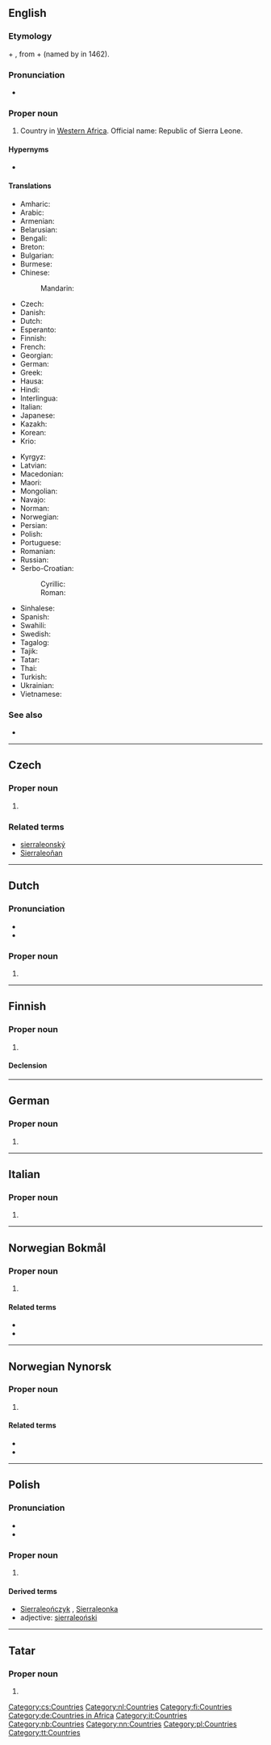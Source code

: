 ==English==
{{wikipedia}}

===Etymology===
{{etyl|es|en}} {{m|es|sierra||mountain}} + {{m|es|leona||lioness}}, from {{etyl|pt|en}} {{m|pt|serra||mountain}} + {{m|pt|leoa||lioness}} (named by {{w|Pedro de Sintra}} in 1462).

===Pronunciation===
* {{audio|En-us-Sierra Leone.ogg|Audio (US)|lang=en}}

===Proper noun===
{{en-proper noun}}

# Country in [[Western Africa]]. Official name: Republic of Sierra Leone.

====Hypernyms====
* {{l|en|Subsahara}}

====Translations====
{{trans-top|Republic of Sierra Leone}}
* Amharic: {{t|am|ሴየራ ሌዎን}}
* Arabic: {{t|ar|سِيرَالِيُون|m|tr=siraliyūn}}
* Armenian: {{t|hy|Սիերա Լեոնե}}
* Belarusian: {{t|be|Сье́ра-Лео́нэ|f}}
* Bengali: {{t|bn|সিয়েরা লিওন}}
* Breton: {{t|br|Sierra Leone}}
* Bulgarian: {{t|bg|Сие́ра Лео́не|f}}
* Burmese: {{t|my|ဆီရာလီယွန်}}
* Chinese:
*: Mandarin: {{t+|cmn|塞拉利昂|tr=Sàilālì'áng|sc=Hani}}
* Czech: {{t+|cs|Sierra Leone|f}}
* Danish: {{t+|da|Sierra Leone}}
* Dutch: {{t+|nl|Sierra Leone}}
* Esperanto: {{t|eo|Siera-Leono}}
* Finnish: {{t+|fi|Sierra Leone}}
* French: {{t+|fr|Sierra Leone|f}}
* Georgian: {{t|ka|სიერა-ლეონე}}
* German: {{t+|de|Sierra Leone}}
* Greek: {{t|el|Σιέρρα Λεόνε|f}}
* Hausa: {{t|ha|Saliyo}}
* Hindi: {{t+|hi|सिएरा लियोन|sc=Deva}}
* Interlingua: {{t|ia|Sierra Leon}}
* Italian: {{t+|it|Sierra Leone|f}}
* Japanese: {{t|ja|シエラレオネ|tr=Shierareone}}
* Kazakh: {{t|kk|Сиерра-Леоне}}
* Korean: {{t|ko|^시에라 ^리온}}
* Krio: {{t|kri|Salon}}
{{trans-mid}}
* Kyrgyz: {{t|ky|Сьерра-Леоне}}
* Latvian: {{t|lv|Sjerraleone|f}}
* Macedonian: {{t|mk|Сие́ра Лео́не|f|tr=Siéra Leóne}}
* Maori: {{t|mi|Te Araone}}
* Mongolian: {{t|mn|Сьерра-Леоне}}
* Navajo: {{t|nv|Náshdóítsoh Bitsiijįʼ Daditłʼooʼígíí Dziil}}
* Norman: {{t|nrf|Sierra Leone|f}}
* Norwegian: {{t+|no|Sierra Leone}}
* Persian: {{t|fa|سیرالئون|tr=siyerâleon}}
* Polish: {{t+|pl|Sierra Leone}}
* Portuguese: {{t+|pt|Serra Leoa}}
* Romanian: {{t|ro|Sierra Leone}}
* Russian: {{t+|ru|Сье́рра-Лео́не|f|tr=Sʹjérra-Leónɛ}}
* Serbo-Croatian:
*: Cyrillic: {{t|sh|Сијера Леоне|f}}
*: Roman: {{t+|sh|Sijera Leone|f}}
* Sinhalese: {{t|si|සියෙරා ලියෝන්}}
* Spanish: {{t+|es|Sierra Leona}}
* Swahili: {{t+|sw|Siera Leoni}}
* Swedish: {{t+|sv|Sierra Leone}}
* Tagalog: {{t|tl|Bulubunduking Leyona}}
* Tajik: {{t|tg|Сиерра Леоне}}
* Tatar: {{t+|tt|Sierra Leone}}
* Thai: {{t+|th|เซียร์ราลีโอน}}
* Turkish: {{t+|tr|Sierra Leone}}
* Ukrainian: {{t+|uk|Сьє́рра-Лео́не|f}}
* Vietnamese: {{t|vi|Si-ê-ra Lê-ôn}}
{{trans-bottom}}

===See also===
* {{l|en|Appendix:Countries of the world|Countries of the world}}

----

==Czech==

===Proper noun===
{{cs-proper noun|g=f}}

# {{l|en|Sierra Leone}}

===Related terms===
* [[sierraleonský]]
* [[Sierraleoňan]]

[[Category:cs:Countries]]

----

==Dutch==

===Pronunciation===
* {{IPA|/ʃɛ.ra.le.ˈjo.nə/|lang=nl}}
* {{audio|Nl-Sierra Leone.ogg|Audio|lang=nl}}

===Proper noun===
{{nl-proper noun|n}}

# {{l|en|Sierra Leone}}

[[Category:nl:Countries]]

----

==Finnish==
{{wikipedia|lang=fi}}

===Proper noun===
{{fi-proper noun}}

# {{l|en|Sierra Leone}}

====Declension====
{{fi-decl-nalle|n=sg|Sierra Leon|||a}}

[[Category:fi:Countries]]

----

==German==
{{wikipedia|lang=de}}

===Proper noun===
{{de-proper noun|n|head=Sierra Leone}}

# {{l|en|Sierra Leone}}

[[Category:de:Countries in Africa]]

----

==Italian==
{{wikipedia|lang=it}}

===Proper noun===
{{it-proper noun|f}}

# {{l|en|Sierra Leone}}

[[Category:it:Countries]]

----

==Norwegian Bokmål==
{{wikipedia|lang=no}}

===Proper noun===
{{head|nb|proper noun}}

# {{l|en|Sierra Leone}}

====Related terms====
* {{l|nb|sierraleoner}}
* {{l|nb|sierraleonsk}}

[[Category:nb:Countries]]

----

==Norwegian Nynorsk==
{{wikipedia|lang=nn}}

===Proper noun===
{{head|nn|proper noun}}

# {{l|en|Sierra Leone}}

====Related terms====
* {{l|nn|sierraleonar}}
* {{l|nn|sierraleonsk}}

[[Category:nn:Countries]]

----

==Polish==

===Pronunciation===
* {{IPA|/sʲjɛrːa lɛˈɔnɛ/|lang=pl}}
* {{audio|Pl-Sierra Leone.ogg|Audio|lang=pl}}

===Proper noun===
{{head|pl|proper noun|g=n|undeclinable}}

# {{l|en|Sierra Leone}}

====Derived terms====
* [[Sierraleończyk]] {{g|m}}, [[Sierraleonka]] {{g|f}}
* adjective: [[sierraleoński]]

[[Category:pl:Countries]]

----

==Tatar==

===Proper noun===
{{tt-pos|proper noun|l}}

# {{l|en|Sierra Leone}}

[[Category:tt:Countries]]
